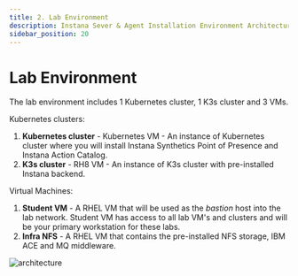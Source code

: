 ```yaml
---
title: 2. Lab Environment
description: Instana Sever & Agent Installation Environment Architecture
sidebar_position: 20
---
```


# Lab Environment

The lab environment includes 1 Kubernetes cluster, 1 K3s cluster and 3 VMs.

Kubernetes clusters:

1. **Kubernetes cluster** - Kubernetes VM - An instance of Kubernetes cluster where you will install Instana Synthetics Point of Presence and Instana Action Catalog.
2. **K3s cluster** - RH8 VM - An instance of K3s cluster with pre-installed Instana backend.

Virtual Machines:

1. **Student VM** - A RHEL VM that will be used as the _bastion_ host into the
   lab network. Student VM has access to all lab VM's and clusters and will be
   your primary workstation for these labs.
2. **Infra NFS** - A RHEL VM that contains the pre-installed NFS storage, IBM ACE and MQ middleware.

![architecture](images/architecture.png)